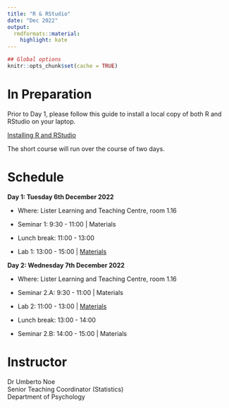 ```yaml
---
title: "R & RStudio"
date: "Dec 2022"
output:
  rmdformats::material:
    highlight: kate
---
```


```r
## Global options
knitr::opts_chunk$set(cache = TRUE)
```


# In Preparation

Prior to Day 1, please follow this guide to install a local copy of both R and RStudio on your laptop.

[Installing R and RStudio](https://uoepsy.github.io/files/install-update-r.html)

The short course will run over the course of two days. 


# Schedule


**Day 1: Tuesday 6th December 2022**  

+ Where: Lister Learning and Teaching Centre, room 1.16

+ Seminar 1: 9:30 - 11:00 | Materials

+ Lunch break: 11:00 - 13:00

+ Lab 1: 13:00 - 15:00 | [Materials](lab1.pdf){target="_blank"}


**Day 2: Wednesday 7th December 2022**  

+ Where: Lister Learning and Teaching Centre, room 1.16

+ Seminar 2.A: 9:30 - 11:00 | Materials

+ Lab 2: 11:00 - 13:00 | [Materials](lab2.pdf){target="_blank"}

+ Lunch break: 13:00 - 14:00

+ Seminar 2.B: 14:00 - 15:00 | Materials


# Instructor

Dr Umberto Noe  
Senior Teaching Coordinator (Statistics)  
Department of Psychology

